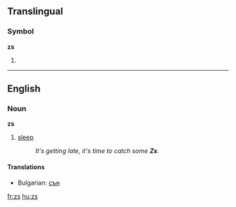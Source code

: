 {{also|Zs|Z's|z's}}
==Translingual==
===Symbol===
'''zs'''

# {{SI-unit|zepto|second|[[time]]}}

----

==English==

===Noun===
'''zs'''  {{p}}

# {{context|slang|in cartoons}} [[sleep]]
#:''It's getting late, it's time to catch some '''Zs'''.''

====Translations====
*Bulgarian: [[сън]] {{m}}

[[fr:zs]]
[[hu:zs]]